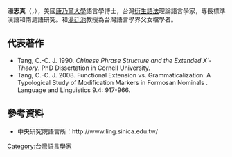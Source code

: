 '''湯志真'''（{{lang-en|Jane Tang Chih-Chen}}，{{bd|1958年|9月23日||}}），美國[[康乃爾大學|康乃爾大學]]語言學博士，台灣[[衍生語法|衍生語法]]理論語言學家，專長標準漢語和南島語研究。和[[湯廷池|湯廷池]]教授為台灣語言學界父女檔學者。

==代表著作==
*Tang, C.-C. J. 1990. ''Chinese Phrase Structure and the Extended X'-Theory''. PhD Dissertation in Cornell University.
*Tang, C.-C. J. 2008. Functional Extension vs. Grammaticalization: A Typological Study of Modification Markers in Formosan Nominals . Language and Linguistics 9.4: 917-966.

==參考資料==
*中央研究院語言所：http://www.ling.sinica.edu.tw/ {{Wayback|url=http://www.ling.sinica.edu.tw/ |date=20090406034712 }}

{{語言學家小作品}}

[[Category:台灣語言學家|Category:台灣語言學家]]
